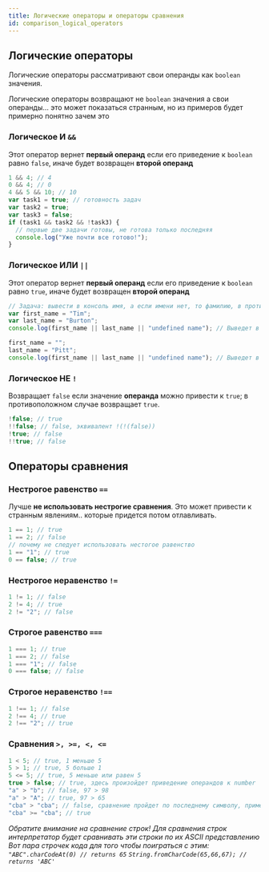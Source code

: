 ```yaml
---
title: Логические операторы и операторы сравнения
id: comparison_logical_operators
---
```


## Логические операторы

Логические операторы рассматривают свои операнды как `boolean` значения.

Логические операторы возвращают не `boolean` значения а свои операнды... это может показаться странным, но из примеров будет примерно понятно зачем это

### Логическое И `&&`

Этот оператор вернет **первый операнд** если его приведение к `boolean` равно `false`, иначе будет возвращен **второй операнд**

```jsx
1 && 4; // 4
0 && 4; // 0
4 && 5 && 10; // 10
var task1 = true; // готовность задач
var task2 = true;
var task3 = false;
if (task1 && task2 && !task3) {
  // первые две задачи готовы, не готова только последняя
  console.log("Уже почти все готово!");
}
```

### Логическое ИЛИ `||`

Этот оператор вернет **первый операнд** если его приведение к `boolean` равно `true`, иначе будет возвращен **второй операнд**

```jsx
// Задача: вывести в консоль имя, а если имени нет, то фамилию, в противном случае, отсутствия обоих выведет надпись "undefined name"
var first_name = "Tim";
var last_name = "Burton";
console.log(first_name || last_name || "undefined name"); // Выведет в консоль "Tim"

first_name = "";
last_name = "Pitt";
console.log(first_name || last_name || "undefined name"); // Выведет в консоль "Pitt"
```

### Логическое НЕ `!`

Возвращает `false` если значение **операнда** можно привести к `true`; в противоположном случае возвращает `true`.

```jsx
!false; // true
!!false; // false, эквивалент !(!(false))
!true; // false
!!true; // false
```

## Операторы сравнения

### Нестрогое равенство `==`

Лучше **не использовать нестрогие сравнения**. Это может привести к странным явлениям.. которые придется потом отлавливать.

```jsx
1 == 1; // true
1 == 2; // false
// почему не следует использовать нестогое равенство
1 == "1"; // true
0 == false; // true
```

### Нестрогое неравенство `!=`

```jsx
1 != 1; // false
2 != 4; // true
2 != "2"; // false
```

### Строгое равенство `===`

```jsx
1 === 1; // true
1 === 2; // false
1 === "1"; // false
0 === false; // false
```

### Строгое неравенство `!==`

```jsx
1 !== 1; // false
2 !== 4; // true
2 !== "2"; // true
```

### Сравнения `>, >=, <, <=`

```jsx
1 < 5; // true, 1 меньше 5
5 > 1; // true, 5 больше 1
5 <= 5; // true, 5 меньше или равен 5
true > false; // true, здесь произойдет приведение операндов к number
"a" > "b"; // false, 97 > 98
"a" > "A"; // true, 97 > 65
"cba" > "cba"; // false, сравнение пройдет по последнему символу, примерно так же как и если бы мы сортировали фамилии в списке
"cba" >= "cba"; // true
```

_Обратите внимание на сравнение строк! Для сравнения строк интерпретатор будет сравнивать эти строки по их ASCII представлению
Вот пара строчек кода для того чтобы поиграться с этим:
`"ABC".charCodeAt(0) // returns 65`
`String.fromCharCode(65,66,67); // returns 'ABC'`_
